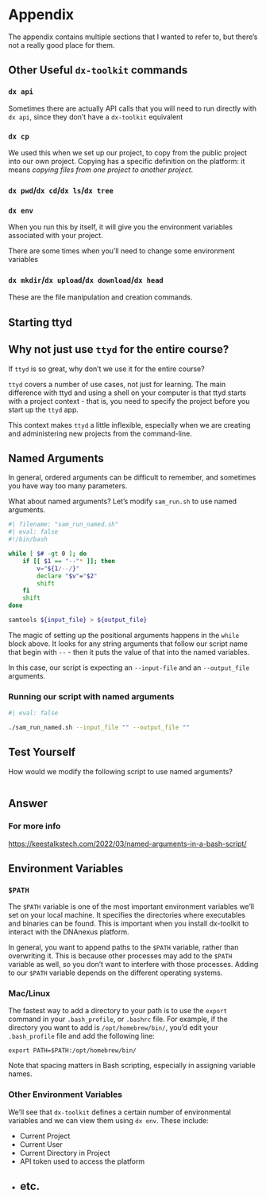 # Appendix

The appendix contains multiple sections that I wanted to refer to, but there's not a really good place for them.

## Other Useful `dx-toolkit` commands

### `dx api`

Sometimes there are actually API calls that you will need to run directly with `dx api`, since they don't have a `dx-toolkit` equivalent

### `dx cp`

We used this when we set up our project, to copy from the public project into our own project. Copying has a specific definition on the platform: it means *copying files from one project to another project*. 

### `dx pwd`/`dx cd`/`dx ls`/`dx tree`



### `dx env`

When you run this by itself, it will give you the environment variables associated with your project. 

There are some times when you'll need to change some environment variables

### `dx mkdir`/`dx upload`/`dx download`/`dx head`

These are the file manipulation and creation commands. 


## Starting ttyd


:::{.callout-note}
## Why not just use `ttyd` for the entire course?

If `ttyd` is so great, why don't we use it for the entire course? 

`ttyd` covers a number of use cases, not just for learning. The main difference with ttyd and using a shell on your computer is that ttyd starts with a project context - that is, you need to specify the project before you start up the `ttyd` app. 

This context makes `ttyd` a little inflexible, especially when we are creating and administering new projects from the command-line. 

:::

## Named Arguments {#sec-named}

In general, ordered arguments can be difficult to remember, and sometimes you have way too many parameters.

What about named arguments? Let's modify `sam_run.sh` to use named arguments. 

```bash
#| filename: "sam_run_named.sh"
#| eval: false
#!/bin/bash

while [ $# -gt 0 ]; do
    if [[ $1 == "--"* ]]; then
        v="${1/--/}"
        declare "$v"="$2"
        shift
    fi
    shift
done

samtools ${input_file} > ${output_file}
```

The magic of setting up the positional arguments happens in the `while` block above. It looks for any string arguments that follow our script name that begin with `--` - then it puts the value of that into the named variables.

In this case, our script is expecting an `--input-file` and an `--output_file` arguments.

### Running our script with named arguments

```bash
#| eval: false

./sam_run_named.sh --input_file "" --output_file ""
```


:::{.callout-note}
## Test Yourself

How would we modify the following script to use named arguments?


```

```
:::

:::{.callout-note collapse="true"}
## Answer

:::

### For more info

<https://keestalkstech.com/2022/03/named-arguments-in-a-bash-script/>



## Environment Variables {#sec-environment}

### `$PATH`

The `$PATH` variable is one of the most important environment variables we'll set on your local machine. It specifies the directories where executables and binaries can be found. This is important when you install dx-toolkit to interact with the DNAnexus platform. 

In general, you want to append paths to the `$PATH` variable, rather than overwriting it. This is because other processes may add to the `$PATH` variable as well, so you don't want to interfere with those processes. Adding to our `$PATH` variable depends on the different operating systems.

### Mac/Linux

The fastest way to add a directory to your path is to use the `export` command in your `.bash_profile`, or `.bashrc` file. For example, if the directory you want to add is `/opt/homebrew/bin/`, you'd edit your `.bash_profile` file and add the following line:

```
export PATH=$PATH:/opt/homebrew/bin/
```

Note that spacing matters in Bash scripting, especially in assigning variable names. 

### Other Environment Variables

We'll see that `dx-toolkit` defines a certain number of environmental variables and we can view them using `dx env`. These include:

- Current Project
- Current User
- Current Directory in Project
- API token used to access the platform
- etc. 
---
